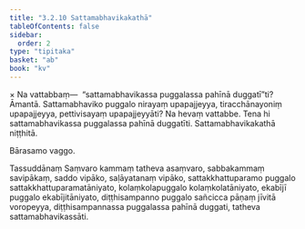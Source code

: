 ```yaml
---
title: "3.2.10 Sattamabhavikakathā"
tableOfContents: false
sidebar:
  order: 2
type: "tipitaka"
basket: "ab"
book: "kv"
---
```



<DynamicBreadcrumb />

<Division number="653" book="kv" bookNo="32" page="344">

<Paragraph number="2135" book="kv">
× Na vattabbaṃ—  “sattamabhavikassa puggalassa pahīnā duggatī”ti? Āmantā. Sattamabhaviko puggalo nirayaṃ upapajjeyya, tiracchānayoniṃ upapajjeyya, pettivisayaṃ upapajjeyyāti? Na hevaṃ vattabbe. Tena hi sattamabhavikassa puggalassa pahīnā duggatīti.

</Paragraph>
</Division>

<Paragraph number="2136" type="center" book="kv">
Sattamabhavikakathā niṭṭhitā.

  
Bārasamo vaggo.



</Paragraph>

<Paragraph number="2137" type="center" book="kv">
Tassuddānaṃ


</Paragraph>

<Paragraph number="2138" book="kv">
Saṃvaro kammaṃ tatheva asaṃvaro, sabbakammaṃ savipākaṃ, saddo vipāko, saḷāyatanaṃ vipāko, sattakkhattuparamo puggalo sattakkhattuparamatāniyato, kolaṃkolapuggalo kolaṃkolatāniyato, ekabījī puggalo ekabījitāniyato, diṭṭhisampanno puggalo sañcicca pāṇaṃ jīvitā voropeyya, diṭṭhisampannassa puggalassa pahīnā duggati, tatheva sattamabhavikassāti.
</Paragraph>